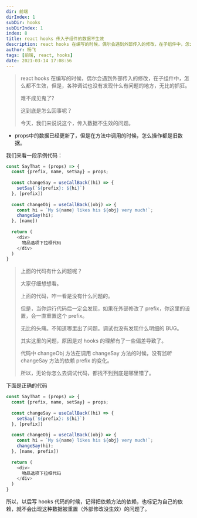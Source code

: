 ```yaml
---
dir: 前端
dirIndex: 1
subDir: hooks
subDirIndex: 1
index: 8
title: react hooks 传入子组件的数据不生效
description: react hooks 在编写的时候，偶尔会遇到外部传入的修改，在子组件中，怎么都不生效，但是，各种调试也没有发现什么有问题的地方，无比的抓狂。
author: 杨飞
tags: [前端, react, hooks]
date: 2021-03-14 17:08:56
---
```


> react hooks 在编写的时候，偶尔会遇到外部传入的修改，在子组件中，怎么都不生效，但是，各种调试也没有发现什么有问题的地方，无比的抓狂。
> 
> 难不成见鬼了?
> 
> 这到底是怎么回事呢？
> 
> 今天，我们来说说这个，传入数据不生效的问题。


- props中的数据已经更新了，但是在方法中调用的时候，怎么操作都是旧数据。

我们来看一段示例代码：

```javascript
const SayThat = (props) => {
  const {prefix, name, setSay} = props;
  
  const changeSay = useCallBack((hi) => {
    setSay(`${prefix}: ${hi}`)
  }, [prefix])
  
  const changeObj = useCallBack((obj) => {
    const hi = `My ${name} likes his ${obj} very much!`;
    changeSay(hi);
  }, [name])
  
  return (
    <div>
      物品选项下拉框代码
    </div>
  )
}
```

> 上面的代码有什么问题呢？
> 
> 大家仔细想想看。
> 
> 上面的代码，咋一看是没有什么问题的。
> 
> 但是，当你运行代码后一定会发现，如果在外部修改了 prefix，你这里的设置，会一直重置这个 prefix。
> 
> 无比的头痛。不知道哪里出了问题。调试也没有发现什么明细的 BUG。
> 
> 其实这里的问题，原因是对 hooks 的理解有了一些偏差导致了。
> 
> 代码中 changeObj 方法在调用 changeSay 方法的时候，没有监听 changeSay 方法的依赖 prefix 的变化。
> 
> 所以，无论你怎么去调试代码，都找不到到底是哪里错了。
> 

下面是正确的代码

```javascript
const SayThat = (props) => {
  const {prefix, name, setSay} = props;
  
  const changeSay = useCallBack((hi) => {
    setSay(`${prefix}: ${hi}`)
  }, [prefix])
  
  const changeObj = useCallBack((obj) => {
    const hi = `My ${name} likes his ${obj} very much!`;
    changeSay(hi);
  }, [name, prefix])
  
  return (
    <div>
      物品选项下拉框代码
    </div>
  )
}
```

所以，以后写 hooks 代码的时候，记得把依赖方法的依赖，也标记为自己的依赖，就不会出现这种数据被重置（外部修改没生效）的问题了。
